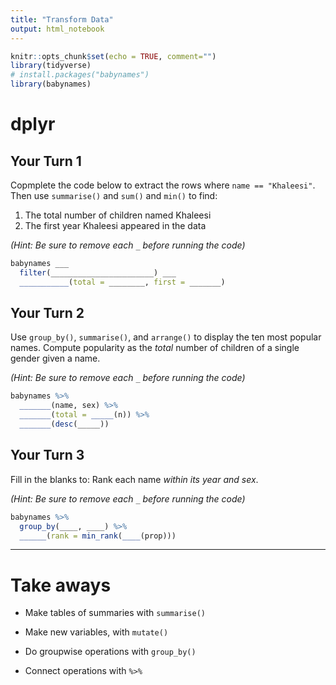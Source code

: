 ---
title: "Transform Data"
output: html_notebook
---


```{r setup, include=FALSE}
knitr::opts_chunk$set(echo = TRUE, comment="")
library(tidyverse)
# install.packages("babynames")
library(babynames)
```


# dplyr



## Your Turn 1

Copmplete the code below to extract the rows where `name == "Khaleesi"`. Then use `summarise()` and `sum()` and `min()` to find:

1. The total number of children named Khaleesi
2. The first year Khaleesi appeared in the data

*(Hint: Be sure to remove each `_` before running the code)*

```{r}
babynames ___ 
  filter(_______________________) ___
  ___________(total = ________, first = _______)
```

## Your Turn 2

Use `group_by()`, `summarise()`, and `arrange()` to display the ten most popular names. Compute popularity as the *total* number of children of a single gender given a name.

*(Hint: Be sure to remove each `_` before running the code)*

```{r}
babynames %>%
  _______(name, sex) %>% 
  _______(total = _____(n)) %>% 
  _______(desc(_____))
```


## Your Turn 3

Fill in the blanks to: 
Rank each name _within its year and sex_. 

*(Hint: Be sure to remove each `_` before running the code)*

```{r}
babynames %>% 
  group_by(____, ____) %>% 
  ______(rank = min_rank(____(prop)))
```


***

# Take aways

* Make tables of summaries with `summarise()`  
* Make new variables, with `mutate()`  
* Do groupwise operations with `group_by()`

* Connect operations with `%>%`  


